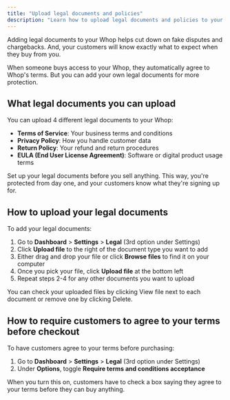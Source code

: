 ```yaml
---
title: "Upload legal documents and policies"
description: "Learn how to upload legal documents and policies to your whop"
---
```


Adding legal documents to your Whop helps cut down on fake disputes and chargebacks. And, your customers will know exactly what to expect when they buy from you.

When someone buys access to your Whop, they automatically agree to Whop's terms. But you can add your own legal documents for more protection.

## What legal documents you can upload

You can upload 4 different legal documents to your Whop:

- **Terms of Service**: Your business terms and conditions
- **Privacy Policy**: How you handle customer data
- **Return Policy**: Your refund and return procedures
- **EULA (End User License Agreement)**: Software or digital product usage terms

<Tip>
  Set up your legal documents before you sell anything. This way, you're protected from day one, and your customers know what they're signing up for.
</Tip>


## How to upload your legal documents

To add your legal documents:

1. Go to **Dashboard** \> **Settings** \> **Legal** (3rd option under Settings)
2. Click **Upload file** to the right of the document type you want to add
3. Either drag and drop your file or click **Browse files** to find it on your computer
4. Once you pick your file, click **Upload file** at the bottom left
5. Repeat steps 2-4 for any other documents you want to upload

<Tip>
  You can check your uploaded files by clicking View file next to each document or remove one by clicking Delete.
</Tip>


## How to require customers to agree to your terms before checkout

To have customers agree to your terms before purchasing:

1. Go to **Dashboard** \> **Settings** \> **Legal** (3rd option under Settings)
2. Under **Options**, toggle **Require terms and conditions acceptance**

<Tip>
  When you turn this on, customers have to check a box saying they agree to your terms before they can buy anything.
</Tip>